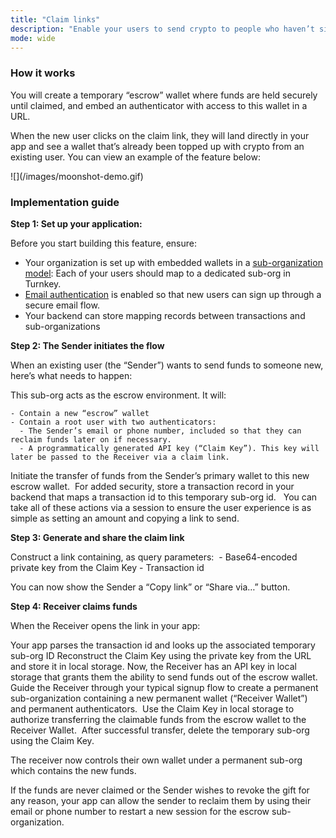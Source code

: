 ```yaml
---
title: "Claim links"
description: "Enable your users to send crypto to people who haven’t signed up yet through secure, non-custodial magic claim links. This feature creates pre-funded wallets that new users can claim by simply clicking a URL."
mode: wide
---
```


### How it works

You will create a temporary “escrow” wallet where funds are held securely until claimed, and embed an authenticator with access to this wallet in a URL.

When the new user clicks on the claim link, they will land directly in your app and see a wallet that’s already been topped up with crypto from an existing user. You can view an example of the feature below:

<Frame>![](/images/moonshot-demo.gif)</Frame>

### Implementation guide

**Step 1: Set up your application:**

Before you start building this feature, ensure:

- Your organization is set up with embedded wallets in a [<u>sub-organization model</u>](https://docs.turnkey.com/embedded-wallets/sub-organizations-as-wallets#sub-organizations-as-end-user-controlled-wallets): Each of your users should map to a dedicated sub-org in Turnkey.
- [<u>Email authentication</u>](https://docs.turnkey.com/embedded-wallets/sub-organization-auth) is enabled so that new users can sign up through a secure email flow.
- Your backend can store mapping records between transactions and sub-organizations

**Step 2: The Sender initiates the flow**

When an existing user (the “Sender”) wants to send funds to someone new, here’s what needs to happen:

<Steps>
  <Step title="Create a temporary sub-org">
    This sub-org acts as the escrow environment. It will: 

    - Contain a new “escrow” wallet 
    - Contain a root user with two authenticators: 
      - The Sender’s email or phone number, included so that they can reclaim funds later on if necessary. 
      - A programmatically generated API key (“Claim Key”). This key will later be passed to the Receiver via a claim link. 

  </Step>
  <Step title="Initialize transfer of funds">
    Initiate the transfer of funds from the Sender’s primary wallet to this new escrow wallet. 
  </Step>
  <Step title="Create and store Tx record">
    For added security, store a transaction record in your backend that maps a transaction id to this temporary sub-org id.  
  </Step>
</Steps>

<Tooltip tip="Using sessions">
  You can take all of these actions via a session to ensure the user experience
  is as simple as setting an amount and copying a link to send.
</Tooltip>

**Step 3: Generate and share the claim link**

<Steps>
  <Step title="Create your claim link">
    Construct a link containing, as query parameters: 
    - Base64-encoded private key from the Claim Key
    - Transaction id

  </Step>
</Steps>

You can now show the Sender a “Copy link” or “Share via…” button.

**Step 4: Receiver claims funds**

When the Receiver opens the link in your app:

<Steps>
  <Step>
    Your app parses the transaction id and looks up the associated temporary
    sub-org ID
  </Step>
  <Step title="Reconstruct claim key">
    Reconstruct the Claim Key using the private key from the URL and store it in
    local storage. Now, the Receiver has an API key in local storage that grants
    them the ability to send funds out of the escrow wallet. 
  </Step>
  <Step title="Create permanent sub-org">
    Guide the Receiver through your typical signup flow to create a permanent
    sub-organization containing a new permanent wallet (“Receiver Wallet”) and
    permanent authenticators. 
  </Step>
  <Step title="Use claim key to authorize fund transfer">
    Use the Claim Key in local storage to authorize transferring the claimable
    funds from the escrow wallet to the Receiver Wallet. 
  </Step>
  <Step title="Delete temporary sub-org">
    After successful transfer, delete the temporary sub-org using the Claim
    Key. 
  </Step>
</Steps>

The receiver now controls their own wallet under a permanent sub-org which contains the new funds.

If the funds are never claimed or the Sender wishes to revoke the gift for any reason, your app can allow the sender to reclaim them by using their email or phone number to restart a new session for the escrow sub-organization.
